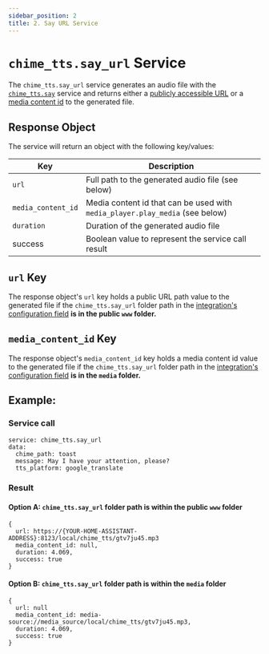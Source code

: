 ```yaml
---
sidebar_position: 2
title: 2. Say URL Service
---
```


# `chime_tts.say_url` Service

The `chime_tts.say_url` service generates an audio file with the [`chime_tts.say`](../say-service) service and returns either a [publicly accessible URL](#url-key) or a [media content id](#media_content_id-key) to the generated file.

## Response Object

The service will return an object with the following key/values:

| Key                | Description |
|--------------------|-------------|
| `url`              | Full path to the generated audio file (see below) |
| `media_content_id` | Media content id that can be used with `media_player.play_media` (see below) |
| `duration`         | Duration of the generated audio file |
| success            | Boolean value to represent the service call result |

## `url` Key
The response object's `url` key holds a public URL path value to the generated file if the `chime_tts.say_url` folder path in the [integration's configuration field](../../configuration#chime_ttssay_url-folder) **is in the public `www` folder.**

## `media_content_id` Key
The response object's `media_content_id` key holds a media content id value to the generated file if the `chime_tts.say_url` folder path in the [integration's configuration field](../../configuration#chime_ttssay_url-folder) **is in the `media` folder.**

## Example:

### Service call
```
service: chime_tts.say_url
data:
  chime_path: toast
  message: May I have your attention, please?
  tts_platform: google_translate
```

### Result

#### Option A: `chime_tts.say_url` folder path is within the public `www` folder

```
{
  url: https://{YOUR-HOME-ASSISTANT-ADDRESS}:8123/local/chime_tts/gtv7ju45.mp3
  media_content_id: null,
  duration: 4.069,
  success: true
}
```

#### Option B: `chime_tts.say_url` folder path is within the `media` folder

```
{
  url: null
  media_content_id: media-source://media_source/local/chime_tts/gtv7ju45.mp3,
  duration: 4.069,
  success: true
}
```
